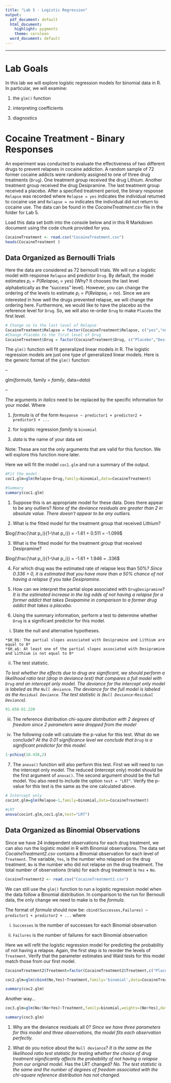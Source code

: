 ```yaml
---
title: "Lab 5 - Logistic Regression"
output:
  pdf_document: default
  html_document:
    highlight: pygments
    theme: cerulean
  word_document: default
---
```

-----

# Lab Goals

In this lab we will explore logistic regression models for binomial data in R.  In particular, we will examine:

  1. the `glm()` function

  2. interpreting coefficients
    
  3. diagnostics
    

# Cocaine Treatment - Binary Responses

An experiment was conducted to evaluate the effectiveness of two different drugs to prevent relapses in cocaine addiction.  A random sample of 72 former cocaine addicts were randomly assigned to one of three drug treatments (`Drug`).  One treatment group received the drug Lithium.  Another treatment group received the drug Desipramine.  The last treatment group received a placebo.  After a specified treatment period, the binary response `Relapse` was recorded where `Relapse = yes` indicates the individual returned to cocaine use and `Relapse = no` indicates the individual did not return to cocaine use.  The data can be found in the *CocaineTreatment.csv* file in the folder for Lab 5.   

Load this data set both into the console below and in this R Markdown document using the code chunk provided for you.  

```r
CocaineTreatment <- read.csv("CocaineTreatment.csv")
heads(CocaineTreatment )
```


## Data Organized as Bernoulli Trials

Here the data are considered as 72 bernoulli trials. We will run a logistic model with response `Relapse` and predictor `Drug`.  By default, the model estimates $p_i = P(Relapse_i = yes)$ (Why? It chooses the last level alphabetically as the "success" level).  However, you can change the ordering of the levels to estimate $p_i = P(Relapse_i = no)$.  Since we are interested in how well the drugs prevented relapse, we will change the ordering here.  Furthermore, we would like to have the placebo as the reference level for `Drug`.  So, we will also re-order `Drug` to make `Placebo` the first level. 

```r
# Change no to the last level of Relapse
CocaineTreatment$Relapse = factor(CocaineTreatment$Relapse, c("yes","no"))
#Change Placebo to the first level of Drug
CocaineTreatment$Drug = factor(CocaineTreatment$Drug, c("Placebo","Desipramine","Lithium"))
```


The `glm()` function will fit generalized linear models in R.  The logistic regression models are just one type of generalized linear models.  Here is the generic format of the `glm()` function:

--

glm(*formula*, family = *family*, data=*data*)

--

The arguments in *italics* need to be replaced by the specific information for your model. Where

  1) *formula* is of the form `Response ~ predictor1 + predictor2 + predictor3 + ...`

  2) for logistic regression *family* is `binomial`
  
  3) *data* is the name of your data set
  
Note: These are not the only arguments that are valid for this function.  We will explore this function more later.  
  
Here we will fit the model `coc1.glm` and run a summary of the output.

```r

#Fit the model
coc1.glm=glm(Relapse~Drug,family=binomial,data=CocaineTreatment)

#Summary
summary(coc1.glm)

```

1. Suppose this is an appropriate model for these data.  Does there appear to be any outliers? *None of the deviance residuals are greater than 2 in absolute value.  There doesn't appear to be any outliers.*

2. What is the fitted model for the treatment group that received Lithium?
  
  $log(\frac{\hat p_i}{1-\hat p_i}) = -1.61 + 0.511 = -1.099$
  
3. What is the fitted model for the treatment group that received Desipramine?
  
  $log(\frac{\hat p_i}{1-\hat p_i}) = -1.61 + 1.946 = .336$
  
4. For which drug was the estimated rate of relapse less than 50%? *Since 0.336 > 0, it is estimated that you have more than a 50% chance of not having a relapse if you take Desipramine.*
  
5. How can we interpret the partial slope associated with `DrugDesipramine`? *It is the estimated increase in the log odds of not having a relapse for a former addict that takes Desipamine in comparison to a former drug addict that takes a placebo.*

6. Using the summary information, perform a test to determine whether `Drug` is a significant predictor for this model.

  i) State the null and alternative hypotheses.
  
    *$H_0$: The partial slopes associated with Desipramine and Lithium are equal to 0*
    *$H_a$: At least one of the partial slopes associated with Desipramine and Lithium is not equal to 0*
    
  ii) The test statistic.

*To test whether the effects due to drug are significant, we should perform a likelihood ratio test (drop in deviance test) that compares a full model with `Drug` and an intercept only model.  The deviance for the intercept only model is labeled as the `Null deviance`.  The deviance for the full model is labeled as the `Residual Deviance`.  The test statistic is (`Null Deviance`-`Residual Deviance`).* 

```r
91.658-81.220
```

  iii) The reference distribution  *chi-square distribution with 2 degrees of freedom since 2 parameters were dropped from the model*
  
  iv) The following code will calculate the p-value for this test.  What do we conclude? *At the 0.01 significance level we conclude that `Drug` is a significant predictor for this model.*

```r
1-pchisq(10.438,2)
```

7. The `anova()` function will also perform this test.  First we will need to run the intercept only model.  The reduced (intercept only) model should be the first argument of `anova()`.  The second argument should be the full model.  You also need to include the option `test = "LRT"`.  Verify the p-value for this test is the same as the one calculated above.

```r
# Intercept only
cocint.glm=glm(Relapse~1,family=binomial,data=CocaineTreatment)
  
#LRT
anova(cocint.glm,coc1.glm,test="LRT")

```

## Data Organized as Binomial Observations

Since we have 24 independent observations for each drug treatment, we can also run the logistic model in R with Binomial observations.  The data set *CocaineTreatment2.csv* contains a Binomial observation for each level of `Treatment`.  The variable, `Yes`, is the number who relapsed on the drug treatment. `No` is the number who did not relapse on the drug treatment.  The total number of observations (trials) for each drug treatment is `Yes` + `No`.  

```r
CocaineTreatment2 <- read.csv("CocaineTreatment2.csv")
```


We can still use the `glm()` function to run a logistic regression model when the data follow a Binomial distribution.  In comparison to the run for Bernoulli data, the only change we need to make is to the *formula*.            

The format of *formula* should now be: `cbind(Successes,Failures) ~ predictor1 + predictor2 + ...` where
   
  i) `Successes` is the number of successes for each Binomial observation
  
  ii) `Failures` is the number of failures for each Binomial observation


Here we will refit the logistic regression model for predicting the probability of not having a relapse.  Again, the first step is to reorder the levels of `Treatment`.  Verify that the parameter estimates and Wald tests for this model match those from our first model.

```r
CocaineTreatment2$Treatment=factor(CocaineTreatment2$Treatment,c("Placebo","Desipramine","Lithium"))

coc2.glm=glm(cbind(No,Yes)~Treatment,family='binomial',data=CocaineTreatment2)

summary(coc2.glm)
```

Another way...

```r
coc3.glm=glm(No/(No+Yes)~Treatment,family=binomial,weights=(No+Yes),data=CocaineTreatment2)

summary(coc3.glm)
```



1. Why are the deviance residuals all 0? *Since we have three parameters for this model and three observations, the model fits each observation perfectly.*

2. What do you notice about the `Null deviance`?  *It is the same as the likelihood ratio test statistic for testing whether the choice of drug treatment significantly affects the probability of not having a relapse from our original model.* Has the LRT changed? *No.  The test statistic is the same and the number of degrees of freedom associated with the chi-square reference distribution has not changed.*

